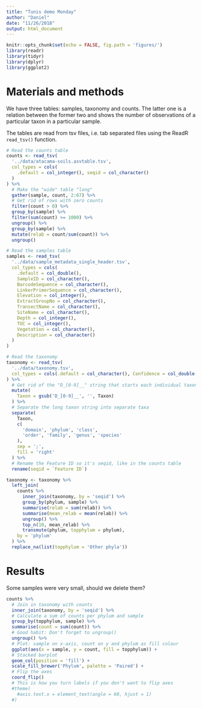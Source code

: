 ```yaml
---
title: "Tunis demo Monday"
author: "Daniel"
date: "11/26/2018"
output: html_document
---
```


```r
knitr::opts_chunk$set(echo = FALSE, fig.path = 'figures/')
library(readr)
library(tidyr)
library(dplyr)
library(ggplot2)
```

# Materials and methods

We have three tables: samples, taxonomy and counts. The
latter one is a relation between the former two and shows 
the number of observations of a particular taxon in a 
particular sample.

The tables are read from tsv files, i.e. tab separated 
files using the ReadR `read_tsv()` function.

```r
# Read the counts table
counts <- read_tsv(
  '../data/atacama-soils.asvtable.tsv',
  col_types = cols(
    .default = col_integer(), seqid = col_character()
  )
) %>%
  # Make the "wide" table "long"
  gather(sample, count, 2:67) %>%
  # Get rid of rows with zero counts
  filter(count > 0) %>%
  group_by(sample) %>%
  filter(sum(count) >= 1000) %>%
  ungroup() %>%
  group_by(sample) %>%
  mutate(relab = count/sum(count)) %>%
  ungroup()

# Read the samples table
samples <- read_tsv(
  '../data/sample_metadata_single_header.tsv',
  col_types = cols(
    .default = col_double(),
    SampleID = col_character(),
    BarcodeSequence = col_character(),
    LinkerPrimerSequence = col_character(),
    Elevation = col_integer(),
    ExtractGroupNo = col_character(),
    TransectName = col_character(),
    SiteName = col_character(),
    Depth = col_integer(),
    TOC = col_integer(),
    Vegetation = col_character(),
    Description = col_character()
  )
)

# Read the taxonomy
taxonomy <- read_tsv(
  '../data/taxonomy.tsv',
  col_types = cols(.default = col_character(), Confidence = col_double())
) %>%
  # Get rid of the "D_[0-9]__" string that starts each individual taxon
  mutate(
    Taxon = gsub('D_[0-9]__', '', Taxon)
  ) %>%
  # Separate the long taxon string into separate taxa
  separate(
    Taxon,
    c(
      'domain', 'phylum', 'class', 
      'order', 'family', 'genus', 'species'
    ),
    sep = ';',
    fill = 'right'
  ) %>%
  # Rename the Feature ID so it's seqid, like in the counts table
  rename(seqid = `Feature ID`)
```

```r
taxonomy <- taxonomy %>%
  left_join(
    counts %>%
      inner_join(taxonomy, by = 'seqid') %>%
      group_by(phylum, sample) %>%
      summarise(relab = sum(relab)) %>%
      summarise(mean_relab = mean(relab)) %>%
      ungroup() %>%
      top_n(10, mean_relab) %>%
      transmute(phylum, topphylum = phylum),
    by = 'phylum'
  ) %>%
  replace_na(list(topphylum = 'Other phyla'))
```


# Results

Some samples were very small, should we delete them?

```r
counts %>%
  # Join in taxonomy with counts
  inner_join(taxonomy, by = 'seqid') %>%
  # Calculate a sum of counts per phylum and sample
  group_by(topphylum, sample) %>%
  summarise(count = sum(count)) %>%
  # Good habit: Don't forget to ungroup()
  ungroup() %>%
  # Plot: sample on x-axis, count on y and phylum as fill colour
  ggplot(aes(x = sample, y = count, fill = topphylum)) +
  # Stacked barplot
  geom_col(position = 'fill') +
  scale_fill_brewer('Phylum', palette = 'Paired') +
  # Flip the axes
  coord_flip()
  # This is how you turn labels if you don't want to flip axes
  #theme(
    #axis.text.x = element_text(angle = 60, hjust = 1)
  #)
```
